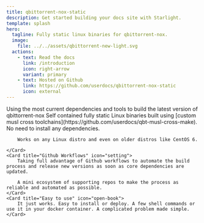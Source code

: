 ```yaml
---
title: qbittorrent-nox-static
description: Get started building your docs site with Starlight.
template: splash
hero:
  tagline: Fully static linux binaries for qbittorrent-nox.
  image:
    file: ../../assets/qbittorrent-new-light.svg
  actions:
    - text: Read the docs
      link: /introduction
      icon: right-arrow
      variant: primary
    - text: Hosted on Github
      link: https://github.com/userdocs/qbittorrent-nox-static
      icon: external
---
```



<CardGrid stagger>
	<Card title="Cutting edge" icon="pencil">
       Using the most current dependencies and tools to build the latest version of qbittorrent-nox
	</Card>
	<Card title="Static" icon="add-document">
		Self contained fully static Linux binaries built using [custom musl cross toolchains](https://github.com/userdocs/qbt-musl-cross-make). No need to install any dependencies.

        Works on any Linux distro and even on older distros like CentOS 6.

	</Card>
	<Card title="Github Workflows" icon="setting">
		Taking full advantage of Github workflows to automate the build process and release new versions as soon as core dependencies are updated.

        A mini ecosystem of supporting repos to make the process as reliable and automated as possible.
	</Card>
	<Card title="Easy to use" icon="open-book">
		It just works. Easy to install or deploy. A few shell commands or use it in your docker container. A complicated problem made simple.
	</Card>
</CardGrid>
